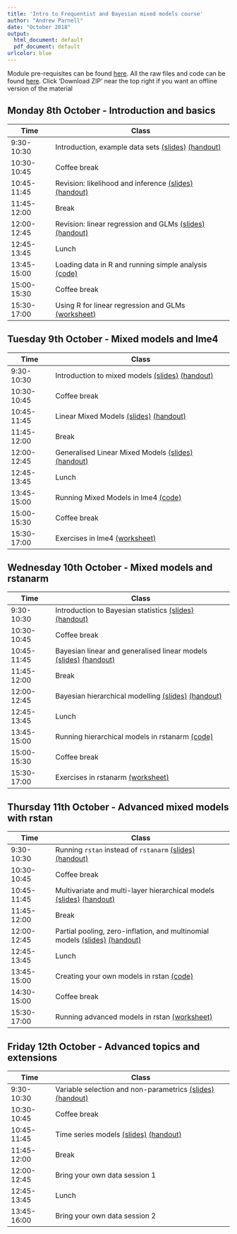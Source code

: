 ```yaml
---
title: 'Intro to Frequentist and Bayesian mixed models course'
author: "Andrew Parnell"
date: "October 2018"
output:
  html_document: default
  pdf_document: default
urlcolor: blue
---
```


Module pre-requisites can be found [here](https://rawgit.com/andrewcparnell/IFBM/master/Prerequisites.html). All the raw files and code can be found [here](https://github.com/andrewcparnell/IFBM). Click 'Download ZIP' near the top right if you want an offline version of the material

## Monday 8th October - Introduction and basics

Time  | Class
------------- | ----------------------------------------------------
9:30-10:30 | Introduction, example data sets [(slides)](https://rawgit.com/andrewcparnell/IFBM/master/slides/class_1_intro.pdf) [(handout)](https://rawgit.com/andrewcparnell/IFBM/master/slides/class_1_intro_handout.pdf)
10:30-10:45 | Coffee break
10:45-11:45 | Revision: likelihood and inference [(slides)](https://rawgit.com/andrewcparnell/IFBM/master/slides/class_2_inference.pdf) [(handout)](https://rawgit.com/andrewcparnell/IFBM/master/slides/class_2_inference_handout.pdf)
11:45-12:00 | Break 
12:00-12:45 | Revision: linear regression and GLMs [(slides)](https://rawgit.com/andrewcparnell/IFBM/master/slides/class_3_glms.pdf) [(handout)](https://rawgit.com/andrewcparnell/IFBM/master/slides/class_3_glms_handout.pdf)
12:45-13:45 | Lunch
13:45-15:00 | Loading data in R and running simple analysis [(code)](https://rawgit.com/andrewcparnell/IFBM/master/practicals/tutor_1_R_basics.R)
15:00-15:30 | Coffee break
15:30-17:00 | Using R for linear regression and GLMs [(worksheet)](https://rawgit.com/andrewcparnell/IFBM/master/practicals/prac_1_using_R_for_lr_and_glms.pdf)

## Tuesday 9th October - Mixed models and lme4

Time  | Class
------------- | ----------------------------------------------------
9:30-10:30 | Introduction to mixed models [(slides)](https://rawgit.com/andrewcparnell/IFBM/master/slides/class_4_intro_mm.pdf) [(handout)](https://rawgit.com/andrewcparnell/IFBM/master/slides/class_4_intro_mm_handout.pdf)
10:30-10:45 | Coffee break
10:45-11:45 | Linear Mixed Models [(slides)](https://rawgit.com/andrewcparnell/IFBM/master/slides/class_5_linear_mm.pdf) [(handout)](https://rawgit.com/andrewcparnell/IFBM/master/slides/class_5_linear_mm_handout.pdf)
11:45-12:00 | Break 
12:00-12:45 | Generalised Linear Mixed Models [(slides)](https://rawgit.com/andrewcparnell/IFBM/master/slides/class_6_glmm.pdf) [(handout)](https://rawgit.com/andrewcparnell/IFBM/master/slides/class_6_glmm_handout.pdf)
12:45-13:45 | Lunch
13:45-15:00 | Running Mixed Models in lme4 [(code)](https://rawgit.com/andrewcparnell/IFBM/master/practicals/tutor_2_lme4.R)
15:00-15:30 | Coffee break
15:30-17:00 | Exercises in lme4 [(worksheet)](https://rawgit.com/andrewcparnell/IFBM/master/practicals/prac_2_lme4.pdf)

## Wednesday 10th October - Mixed models and rstanarm

Time  | Class
------------- | ----------------------------------------------------
9:30-10:30 | Introduction to Bayesian statistics [(slides)](https://rawgit.com/andrewcparnell/IFBM/master/slides/class_7_intro_bayes.pdf) [(handout)](https://rawgit.com/andrewcparnell/IFBM/master/slides/class_7_intro_bayes_handout.pdf)
10:30-10:45 | Coffee break
10:45-11:45 | Bayesian linear and generalised linear models [(slides)](https://rawgit.com/andrewcparnell/IFBM/master/slides/class_8_bglms.pdf) [(handout)](https://rawgit.com/andrewcparnell/IFBM/master/slides/class_8_bglms_handout.pdf)
11:45-12:00 | Break 
12:00-12:45 | Bayesian hierarchical modelling [(slides)](https://rawgit.com/andrewcparnell/IFBM/master/slides/class_9_bhglms.pdf) [(handout)](https://rawgit.com/andrewcparnell/IFBM/master/slides/class_9_bhglms_handout.pdf)
12:45-13:45 | Lunch
13:45-15:00 | Running hierarchical models in rstanarm [(code)](https://rawgit.com/andrewcparnell/IFBM/master/practicals/tutor_3_rstanarm.R)
15:00-15:30 | Coffee break
15:30-17:00 | Exercises in rstanarm [(worksheet)](https://rawgit.com/andrewcparnell/IFBM/master/practicals/prac_3_rstanarm.pdf)

## Thursday 11th October - Advanced mixed models with rstan

Time  | Class
------------- | ----------------------------------------------------
9:30-10:30 | Running `rstan` instead of `rstanarm` [(slides)](https://rawgit.com/andrewcparnell/IFBM/master/slides/class_10_rstan.pdf) [(handout)](https://rawgit.com/andrewcparnell/IFBM/master/slides/class_10_rstan_handout.pdf)
10:30-10:45 | Coffee break
10:45-11:45 | Multivariate and multi-layer hierarchical models  [(slides)](https://rawgit.com/andrewcparnell/IFBM/master/slides/class_11_multihms.pdf) [(handout)](https://rawgit.com/andrewcparnell/IFBM/master/slides/class_11_multihms_handout.pdf)
11:45-12:00 | Break
12:00-12:45 | Partial pooling, zero-inflation, and multinomial models [(slides)](https://rawgit.com/andrewcparnell/IFBM/master/slides/class_12_pp_zi_multinom.pdf) [(handout)](https://rawgit.com/andrewcparnell/IFBM/master/slides/class_12_pp_zi_multinom_handout.pdf)
12:45-13:45 | Lunch
13:45-15:00 | Creating your own models in rstan [(code)](https://rawgit.com/andrewcparnell/IFBM/master/practicals/tutor_4_rstan.R)
14:30-15:00 | Coffee break
15:30-17:00 | Running advanced models in rstan [(worksheet)](https://rawgit.com/andrewcparnell/IFBM/master/practicals/prac_4_rstan.pdf)

## Friday 12th October - Advanced topics and extensions

Time  | Class
------------- | ----------------------------------------------------
9:30-10:30 | Variable selection and non-parametrics  [(slides)](https://rawgit.com/andrewcparnell/IFBM/master/slides/class_13_varsel.pdf) [(handout)](https://rawgit.com/andrewcparnell/IFBM/master/slides/class_13_varsel_handout.pdf)
10:30-10:45 | Coffee break
10:45-11:45 | Time series models [(slides)](https://rawgit.com/andrewcparnell/IFBM/master/slides/class_14_ts.pdf) [(handout)](https://rawgit.com/andrewcparnell/IFBM/master/slides/class_14_ts_handout.pdf)
11:45-12:00 | Break
12:00-12:45 | Bring your own data session 1 
12:45-13:45 | Lunch
13:45-16:00 | Bring your own data session 2


